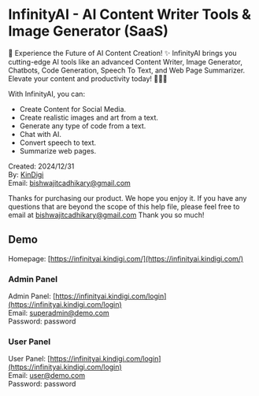 # InfinityAI - AI Content Writer Tools & Image Generator (SaaS)

🚀 Experience the Future of AI Content Creation! ✨ InfinityAI brings you cutting-edge AI tools like an advanced Content Writer, Image Generator, Chatbots, Code Generation, Speech To Text, and Web Page Summarizer. Elevate your content and productivity today! 📝🎨💬

With InfinityAI, you can:
* Create Content for Social Media.
* Create realistic images and art from a text.
* Generate any type of code from a text.
* Chat with AI.
* Convert speech to text.
* Summarize web pages.

Created: 2024/12/31 <br/>
By: [KinDigi](https://kindigi.com) <br/>
Email: [bishwajitcadhikary@gmail.com](mailto:bishwajitcadhikary@gmail.com) <br/>

Thanks for purchasing our product. We hope you enjoy it. If you have any questions that are beyond the scope of this help file, please feel free to email at [bishwajitcadhikary@gmail.com](mailto:bishwajitcadhikary@gmail.com) Thank you so much!

## Demo
Homepage: [https://infinityai.kindigi.com/](https://infinityai.kindigi.com/) <br/>

### Admin Panel
Admin Panel: [https://infinityai.kindigi.com/login](https://infinityai.kindigi.com/login) <br/>
Email: superadmin@demo.com <br/>
Password: password <br/>

### User Panel
User Panel: [https://infinityai.kindigi.com/login](https://infinityai.kindigi.com/login) <br/>
Email: user@demo.com <br/>
Password: password <br/>